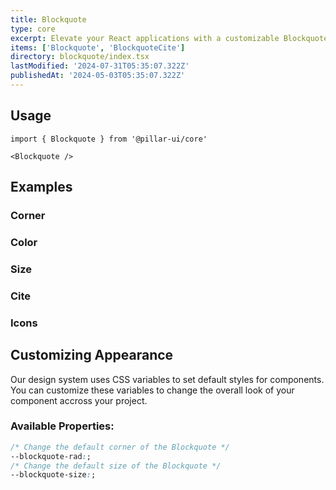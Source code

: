 ```yaml
---
title: Blockquote
type: core
excerpt: Elevate your React applications with a customizable Blockquote component. Effortlessly display quotes, testimonials, or excerpts in a visually appealing and semantically correct manner.
items: ['Blockquote', 'BlockquoteCite']
directory: blockquote/index.tsx
lastModified: '2024-07-31T05:35:07.322Z'
publishedAt: '2024-05-03T05:35:07.322Z'
---
```


## Usage

```tsx
import { Blockquote } from '@pillar-ui/core'
```

```tsx
<Blockquote />
```

## Examples

### Corner

<Prop defaultValue="2" type="'0' | '1' | '2' | '3' | '4' | '5' | 'full'" />

<Playground direction="column" name="blockquoteCorner" root="blockquote" />

### Color

<Prop defaultValue="p" type="'i' | 'd' | 'su' | 'se' | 'w' | 'p' | 'b' | 'o'" />

<Playground direction="column" name="blockquoteColor" root="blockquote" />

### Size

<Prop defaultValue="5" type="'1' | '2' | '3' | '4' | '5' | '6' | '7' | '8' | '9'" />

<Playground direction="column" name="blockquoteSize" root="blockquote" />

### Cite

<Playground direction="column" name="blockquoteCite" root="blockquote" />

### Icons

<Playground direction="column" name="blockquoteIcon" root="blockquote" />

## Customizing Appearance

Our design system uses CSS variables to set default styles for components. You can customize these variables to change the overall look of your component accross your project.

### Available Properties:

```css
/* Change the default corner of the Blockquote */
--blockquote-rad:;
/* Change the default size of the Blockquote */
--blockquote-size:;
```
